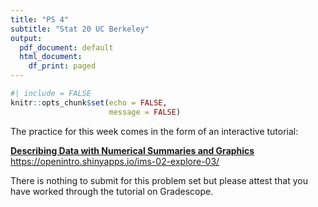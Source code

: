 ```yaml
---
title: "PS 4"
subtitle: "Stat 20 UC Berkeley"
output:
  pdf_document: default
  html_document:
    df_print: paged
---
```


```r
#| include = FALSE
knitr::opts_chunk$set(echo = FALSE,
                      message = FALSE)
```

The practice for this week comes in the form of an interactive tutorial:

[**Describing Data with Numerical Summaries and Graphics**](https://openintro.shinyapps.io/ims-02-explore-03/)  
[https://openintro.shinyapps.io/ims-02-explore-03/](https://openintro.shinyapps.io/ims-02-explore-03/)

There is nothing to submit for this problem set but please attest that you have worked through the tutorial on Gradescope.